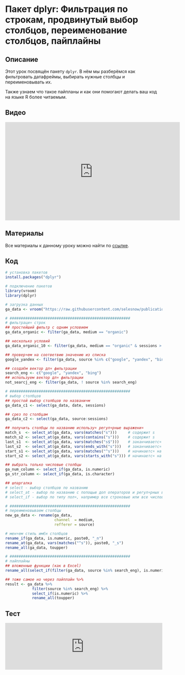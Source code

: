 # Пакет dplyr: Фильтрация по строкам, продвинутый выбор столбцов, переименование столбцов, пайплайны
## Описание
Этот урок посвящён пакету `dplyr`. В нём мы разберёмся как фильтровать датафреймы, выбирать нужные столбцы и переименовывать их.

Также узнаем что такое пайпланы и как они помогают делать ваш код на языке R более читаемым.

## Видео
<iframe width="560" height="315" src="https://www.youtube.com/embed/uI0fc3foQQE?enablejsapi=1" title="YouTube video player" frameborder="0" allow="accelerometer; autoplay; clipboard-write; encrypted-media; gyroscope; picture-in-picture" allowfullscreen></iframe>

## Материалы
Все материалы к данному уроку можно найти по [ссылке](https://github.com/selesnow/r4excel_users/tree/master/lesson_4).

## Код
```r
# установка пакетов
install.packages("dplyr")

# подключение пакетов
library(vroom)
library(dplyr)

# загрузка данных
ga_data <- vroom("https://raw.githubusercontent.com/selesnow/publications/master/code_example/from_excel_to_r/lesson_3/ga_nowember.csv")

# ######################################################
# фильтраци¤ строк
## простейший фильтр с одним условием
ga_data_organic <- filter(ga_data, medium == "organic")

## несколько условий
ga_data_organic_10 <- filter(ga_data, medium == "organic" & sessions > 10 )

## провер¤ем на соответвию значению из списка
google_yandex <- filter(ga_data, source %in% c("google", "yandex", "bing"))

## создаЄм вектор дл¤ фильтрации
search_eng <- c("google", "yandex", "bing")
## используем вектор дл¤ фильтрации
not_searcj_eng <- filter(ga_data, ! source %in% search_eng)

# ######################################################
# выбор столбцов
## простой выбор столбцов по названи¤м
ga_data_с1 <- select(ga_data, date, sessions)

## срез по столбцам
ga_data_с2 <- select(ga_data, source:sessions)

## получить столбцы по названию использу¤ регул¤рные выражени¤
match_s  <- select_at(ga_data, vars(matches("s")))     # содержит s
match_s2 <- select_at(ga_data, vars(contains("s")))    # содержит s
last_s1  <- select_at(ga_data, vars(matches("s$")))    # заканчиваетс¤ на s
last_s2  <- select_at(ga_data, vars(ends_with("s")))   # заканчиваетс¤ на s
start_s1 <- select_at(ga_data, vars(matches("^s")))    # начинаетс¤ на s
start_s2 <- select_at(ga_data, vars(starts_with("s"))) # начинаетс¤ на s

## выбрать только числовые столбцы
ga_num_column <- select_if(ga_data, is.numeric)
ga_str_column <- select_if(ga_data, is.character)

## шпаргалка
# select - выбор столбцов по названию
# select_at - выбор по названию с попощью доп операторов и регул¤рных выражений
# select_if - выбор по типу пол¤, например все строковые или все числовые пол¤

# ######################################################
# переименовываем столбцы
new_ga_data <- rename(ga_data,
                      channel  = medium,
                      refferer = source)

# мен¤ем стиль имЄн столбцов
rename_if(ga_data, is.numeric, paste0, "_n")
rename_at(ga_data, vars(matches("^s")), paste0, "_s")
rename_all(ga_data, toupper)         

# ######################################################
# пайплайны
## вложенные функции (как в Excel)
rename_all(select_if(filter(ga_data, source %in% search_eng), is.numeric), toupper)

## тоже самое но через пайплайн %>%
result <- ga_data %>%
            filter(source %in% search_eng) %>%
            select_if(is.numeric) %>%
            rename_all(toupper)
```

## Тест
<iframe id="otpwgt-wt101563" src="https://onlinetestpad.com/hraspc33hmk2s" frameborder="0" style="width:100%;" onload="var f = document.getElementById('otpwgt-wt101563'); var h = 0; var listener = function (event) { if (event.origin.indexOf('onlinetestpad') == -1) { return; }; h = parseInt(event.data); if (!isNaN(h)) f.style.height = h + 'px'; }; function addEvent(elem, evnt, func) { if (elem.addEventListener) { elem.addEventListener(evnt, func, false); } else if (elem.attachEvent) { elem.attachEvent('on' + evnt, func); } else { elem['on' + evnt] = func; } }; addEvent(window, 'message', listener);" scrolling="no" ></iframe>
